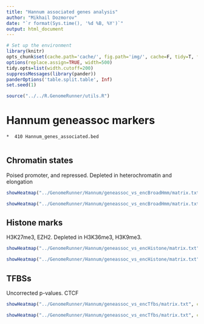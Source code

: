 ```yaml
---
title: "Hannum associated genes analysis"
author: "Mikhail Dozmorov"
date: "`r format(Sys.time(), '%d %B, %Y')`"
output: html_document
---
```


```r
# Set up the environment
library(knitr) 
opts_chunk$set(cache.path='cache/', fig.path='img/', cache=F, tidy=T, fig.keep='high', dpi=300,  echo=F, autodep=T, width=200, warning=FALSE, comment=NA, results='hide')
options(replace.assign=TRUE, width=500)
tidy.opts=list(width.cutoff=200)
suppressMessages(library(pander))
panderOptions('table.split.table', Inf)
set.seed(1)
```

```r
source("../../R.GenomeRunner/utils.R")
```

Hannum geneassoc markers
===
    *  410 Hannum_genes_associated.bed
      
Chromatin states
---
Poised promoter, and repressed. Depleted in heterochromatin and elongation
```r
showHeatmap("../GenomeRunner/Hannum/geneassoc_vs_encBroadHmm/matrix.txt", colnum=1, factor="none", cell="none", isLog10=TRUE, adjust="none", pval=0.1, numtofilt=2, toPlot="heat")
```
```r
showHeatmap("../GenomeRunner/Hannum/geneassoc_vs_encBroadHmm/matrix.txt", colnum=1, factor="name", cell="none", isLog10=TRUE, adjust="fdr", pval=0.1, numtofilt=2, toPlot="bar")
```

Histone marks
---

H3K27me3, EZH2. Depleted in H3K36me3, H3K9me3.
```r
showHeatmap("../GenomeRunner/Hannum/geneassoc_vs_encHistone/matrix.txt", colnum=1, factor="Histone", cell="none", isLog10=TRUE, adjust="fdr", pval=0.1, numtofilt=4, toPlot="heat")
```
```r
showHeatmap("../GenomeRunner/Hannum/geneassoc_vs_encHistone/matrix.txt", colnum=1, factor="Histone", cell="none", isLog10=TRUE, adjust="fdr", pval=0.1, numtofilt=2, toPlot="bar")
```

TFBSs
---

Uncorrected p-values. CTCF
```r
showHeatmap("../GenomeRunner/Hannum/geneassoc_vs_encTfbs/matrix.txt", colnum=1, factor="Tfbs", cell="none", isLog10=TRUE, adjust="none", pval=0.01, numtofilt=3, toPlot="heat")
```
```r
showHeatmap("../GenomeRunner/Hannum/geneassoc_vs_encTfbs/matrix.txt", colnum=1, factor="Tfbs", cell="none", isLog10=TRUE, adjust="none", pval=0.1, numtofilt=2, toPlot="bar")
```
